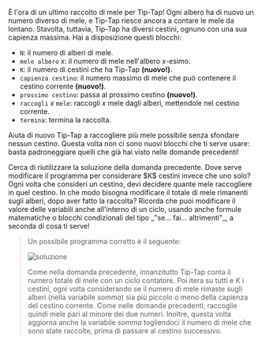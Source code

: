 
È l'ora di un ultimo raccolto di mele per Tip-Tap!
Ogni albero ha di nuovo un numero diverso di mele, e Tip-Tap riesce ancora a contare le mele da lontano.
Stavolta, tuttavia, Tip-Tap ha diversi cestini, ognuno con una sua capienza massima.
Hai a disposizione questi blocchi:

- `N`: il numero di alberi di mele.
- `mele albero` $x$: il numero di mele nell'albero $x$-esimo.
- `K`: il numero di cestini che ha Tip-Tap **(nuovo!)**.
- `capienza cestino`: il numero massimo di mele che può contenere il cestino corrente **(nuovo!)**.
- `prossimo cestino`: passa al prossimo cestino **(nuovo!)**.
- `raccogli` $x$ `mele`: raccogli $x$ mele dagli alberi, mettendole nel cestino corrente.
- `termina`: termina la raccolta.

Aiuta di nuovo Tip-Tap a raccogliere più mele possibile senza sfondare nessun cestino.
Questa volta non ci sono nuovi blocchi che ti serve usare: basta padroneggiare quelli che già hai visto
nelle domande precedenti!

<Hint label="suggerimento 1">
  Cerca di riutilizzare la soluzione della domanda precedente.
  Dove serve modificare il programma per considerare $K$ cestini invece che uno solo?
</Hint>

<Hint label="suggerimento 2">
  Ogni volta che consideri un cestino, devi decidere quante mele raccogliere in quel cestino.
  In che modo bisogna modificare il totale di mele rimanenti sugli alberi, dopo aver fatto la raccolta?
</Hint>

<Hint label="suggerimento 3">
  Ricorda che puoi modificare il valore delle variabili anche all'interno di un ciclo,
  usando anche formule matematiche o blocchi condizionali del tipo _"se... fai... altrimenti"_,
  a seconda di cosa ti serve!
</Hint>

<Blockly
  toolbox={toolbox}
  customBlocks={customBlocks}
  initialBlocks={initialBlocks}
  testcases={testcases}
  visualizer={Visualizer}
/>

> Un possibile programma corretto è il seguente:
>
> ![soluzione](sol.png)
>
> Come nella domanda precedente, innanzitutto Tip-Tap conta il numero totale di mele
> con un ciclo contatore. Poi itera su tutti e $K$ i cestini, ogni volta considerando
> se il numero di mele rimaste sugli alberi (nella variabile _somma_) sia più piccolo
> o meno della capienza del cestino corrente. Come nelle domande precedenti, raccoglie
> quindi mele pari al minore dei due numeri. Inoltre, questa volta aggiorna anche la
> variabile _somma_ togliendoci il numero di mele che sono state raccolte, prima di
> passare al cestino successivo.